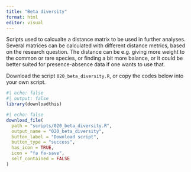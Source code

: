 ```yaml
---
title: "Beta diversity"
format: html
editor: visual
---
```


Scripts used to calcualte a distance matrix to be used in further analyses. Several matrices can be calculated with different distance metrics, based on the research question. The distance can be e.g. giving more weight to the common or rare species, or finding a bit more balance, or it could be better suited for presence-absence data if one wants to use that.

Download the script `020_beta_diversity.R`, or copy the codes below into your own script.

```r
#| echo: false
#| output: false
library(downloadthis)
```

```r
#| echo: false
download_file(
  path = "scripts/020_beta_diversity.R",
  output_name = "020_beta_diversity",
  button_label = "Download script",
  button_type = "success",
  has_icon = TRUE,
  icon = "fa fa-save",
  self_contained = FALSE
)
```
